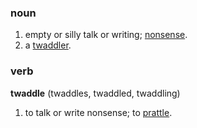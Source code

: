 ===noun===
#empty or silly talk or writing; [[nonsense]].
#a [[twaddler]].

===verb===
'''twaddle''' (twaddles, twaddled, twaddling)
#to talk or write nonsense; to [[prattle]].